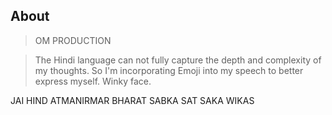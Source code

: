 ## About
>OM PRODUCTION

> The Hindi language can not fully capture the depth and complexity of my thoughts. So I'm incorporating Emoji into my speech to better express myself. Winky face.

JAI HIND ATMANIRMAR BHARAT SABKA SAT SAKA WIKAS
